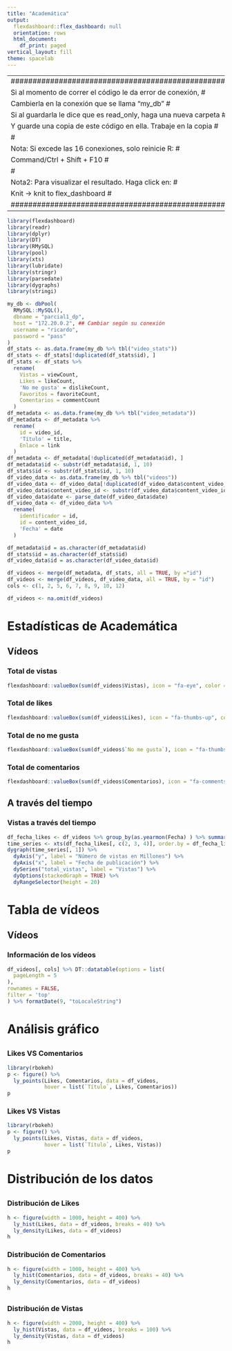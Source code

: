 ---
title: "Academática"
output:
  flexdashboard::flex_dashboard: null
  orientation: rows
  html_document:
    df_print: paged
vertical_layout: fill
theme: spacelab
---
  
---
####################################################################
 Si al momento de correr el código le da error de conexión,        #
 Cambierla en la conexión que se llama "my_db"                     #
 Si al guardarla le dice que es read_only, haga una nueva carpeta  #
 Y guarde una copia de este código en ella. Trabaje en la copia    #
                                                                   # 
 Nota: Si excede las 16 conexiones, solo reinicie R:               #
        Command/Ctrl + Shift + F10                                 #
                                                                   #
 Nota2: Para visualizar el resultado. Haga click en:               #
            Knit -> knit to flex_dashboard                         #
####################################################################
---
  
```{r}
library(flexdashboard)
library(readr)
library(dplyr)
library(DT)
library(RMySQL)
library(pool)
library(xts)
library(lubridate)
library(stringr)
library(parsedate)
library(dygraphs)
library(stringi)

my_db <- dbPool(
  RMySQL::MySQL(), 
  dbname = "parcial1_dp",
  host = "172.20.0.2", ## Cambiar según su conexión
  username = "ricardo",
  password = "pass"
)
df_stats <- as.data.frame(my_db %>% tbl("video_stats"))
df_stats <- df_stats[!duplicated(df_stats$id), ]
df_stats <- df_stats %>%
  rename(
    Vistas = viewCount,
    Likes = likeCount,
    'No me gusta' = dislikeCount,
    Favoritos = favoriteCount,
    Comentarios = commentCount
  )
df_metadata <- as.data.frame(my_db %>% tbl("video_metadata")) 
df_metadata <- df_metadata %>%
  rename(
    id = video_id,
    'Título' = title,
    Enlace = link
  )
df_metadata <- df_metadata[!duplicated(df_metadata$id), ]
df_metadata$id <- substr(df_metadata$id, 1, 10)
df_stats$id <- substr(df_stats$id, 1, 10)
df_video_data <- as.data.frame(my_db %>% tbl("videos"))
df_video_data <- df_video_data[!duplicated(df_video_data$content_video_id), ]
df_video_data$content_video_id <- substr(df_video_data$content_video_id, 1, 10)
df_video_data$date <- parse_date(df_video_data$date)
df_video_data <- df_video_data %>%
  rename(
    identificador = id,
    id = content_video_id,
    'Fecha' = date
  )

df_metadata$id = as.character(df_metadata$id)
df_stats$id = as.character(df_stats$id)
df_video_data$id = as.character(df_video_data$id)

df_videos <- merge(df_metadata, df_stats, all = TRUE, by ="id")
df_videos <- merge(df_videos, df_video_data, all = TRUE, by = "id")
cols <- c(1, 2, 5, 6, 7, 8, 9, 10, 12)

df_videos <- na.omit(df_videos)
```

# Estadísticas de Academática 

## Vídeos

### Total de vistas
```{r}
flexdashboard::valueBox(sum(df_videos$Vistas), icon = "fa-eye", color = 'primary')
```

### Total de likes
```{r}
flexdashboard::valueBox(sum(df_videos$Likes), icon = "fa-thumbs-up", color = 'success')
```

### Total de no me gusta
```{r}
flexdashboard::valueBox(sum(df_videos$`No me gusta`), icon = "fa-thumbs-down", color = 'danger')
```

### Total de comentarios
```{r}
flexdashboard::valueBox(sum(df_videos$Comentarios), icon = "fa-comments", color = 'warning')
```


## A través del tiempo

### Vistas a través del tiempo
```{r}
df_fecha_likes <- df_videos %>% group_by(as.yearmon(Fecha) ) %>% summarise(total_vistas = sum(Vistas) / 1e6, total_likes = sum(Likes), total_coment = sum(Comentarios))
time_series <- xts(df_fecha_likes[, c(2, 3, 4)], order.by = df_fecha_likes$`as.yearmon(Fecha)`)
dygraph(time_series[, 1]) %>%
  dyAxis("y", label = "Número de vistas en Millones") %>%
  dyAxis("x", label = "Fecha de publicación") %>%
  dySeries("total_vistas", label = "Vistas") %>%
  dyOptions(stackedGraph = TRUE) %>%
  dyRangeSelector(height = 20)
```

# Tabla de vídeos 

## Vídeos

### Información de los vídeos
```{r}
df_videos[, cols] %>% DT::datatable(options = list(
  pageLength = 5
),
rownames = FALSE,
filter = 'top'
) %>% formatDate(9, "toLocaleString")
```

# Análisis gráfico

##

### Likes VS Comentarios
```{r}
library(rbokeh)
p <- figure() %>%
  ly_points(Likes, Comentarios, data = df_videos,
            hover = list(`Título`, Likes, Comentarios))
p
```


### Likes VS Vistas
```{r}
library(rbokeh)
p <- figure() %>%
  ly_points(Likes, Vistas, data = df_videos,
            hover = list(`Título`, Likes, Vistas))
p
```

# Distribución de los datos

##

### Distribución de Likes
```{r}
h <- figure(width = 1000, height = 400) %>%
  ly_hist(Likes, data = df_videos, breaks = 40) %>%
  ly_density(Likes, data = df_videos)
h
```

### Distribución de Comentarios
```{r}
h <- figure(width = 1000, height = 400) %>%
  ly_hist(Comentarios, data = df_videos, breaks = 40) %>%
  ly_density(Comentarios, data = df_videos)
h
```

## 

### Distribución de Vistas
```{r}
h <- figure(width = 2000, height = 400) %>%
  ly_hist(Vistas, data = df_videos, breaks = 100) %>%
  ly_density(Vistas, data = df_videos)
h
```

